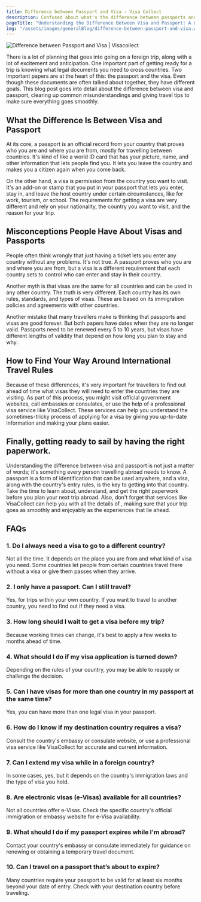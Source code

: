 ```yaml
---
title: Difference between Passport and Visa - Visa Collect
description: Confused about what's the difference between passports and visas? Don't worry! This guide explains the difference in simple terms. Learn which one you need to travel abroad.
pageTitle: "Understanding the Difference Between Visa and Passport: A Guide for Travellers"
img: "/assets/images/generalBlog/difference-between-passport-and-visa.webp"
---
```


<BlogContentHero className="mt-0">
    <img
        src="/assets/images/generalBlog/difference-between-passport-and-visa.webp"
        alt="Difference between Passport and Visa | Visacollect"
    />
</BlogContentHero>

There is a lot of planning that goes into going on a foreign trip, along with a lot of excitement and anticipation. One important part of getting ready for a trip is knowing what legal documents you need to cross countries. Two important papers are at the heart of this: the passport and the visa. Even though these documents are often talked about together, they have different goals. This blog post goes into detail about the difference between visa and passport, clearing up common misunderstandings and giving travel tips to make sure everything goes smoothly.

## What the Difference Is Between Visa and Passport

At its core, a passport is an official record from your country that proves who you are and where you are from, mostly for travelling between countries. It's kind of like a world ID card that has your picture, name, and other information that lets people find you. It lets you leave the country and makes you a citizen again when you come back.

On the other hand, a visa is permission from the country you want to visit. It's an add-on or stamp that you put in your passport that lets you enter, stay in, and leave the host country under certain circumstances, like for work, tourism, or school. The requirements for getting a visa are very different and rely on your nationality, the country you want to visit, and the reason for your trip.

## Misconceptions People Have About Visas and Passports

People often think wrongly that just having a ticket lets you enter any country without any problems. It's not true. A passport proves who you are and where you are from, but a visa is a different requirement that each country sets to control who can enter and stay in their country.

Another myth is that visas are the same for all countries and can be used in any other country. The truth is very different. Each country has its own rules, standards, and types of visas. These are based on its immigration policies and agreements with other countries.

Another mistake that many travellers make is thinking that passports and visas are good forever. But both papers have dates when they are no longer valid. Passports need to be renewed every 5 to 10 years, but visas have different lengths of validity that depend on how long you plan to stay and why.

## How to Find Your Way Around International Travel Rules

Because of these differences, it's very important for travellers to find out ahead of time what visas they will need to enter the countries they are visiting. As part of this process, you might visit official government websites, call embassies or consulates, or use the help of a professional visa service like VisaCollect. These services can help you understand the sometimes-tricky process of applying for a visa by giving you up-to-date information and making your plans easier.

## Finally, getting ready to sail by having the right paperwork.

Understanding the difference between visa and passport is not just a matter of words; it's something every person travelling abroad needs to know. A passport is a form of identification that can be used anywhere, and a visa, along with the country's entry rules, is the key to getting into that country. Take the time to learn about, understand, and get the right paperwork before you plan your next trip abroad. Also, don't forget that services like VisaCollect can help you with all the details of <LinkText href="/" text="applying for a visa"/> , making sure that your trip goes as smoothly and enjoyably as the experiences that lie ahead.

## FAQs

### 1. Do I always need a visa to go to a different country?

Not all the time. It depends on the place you are from and what kind of visa you need. Some countries let people from certain countries travel there without a visa or give them passes when they arrive.

### 2. I only have a passport. Can I still travel?

Yes, for trips within your own country. If you want to travel to another country, you need to find out if they need a visa.

### 3. How long should I wait to get a visa before my trip?

Because working times can change, it's best to apply a few weeks to months ahead of time.

### 4. What should I do if my visa application is turned down?

Depending on the rules of your country, you may be able to reapply or challenge the decision.

### 5. Can I have visas for more than one country in my passport at the same time?

Yes, you can have more than one legal visa in your passport.

### 6. How do I know if my destination country requires a visa?

Consult the country's embassy or consulate website, or use a professional visa service like VisaCollect for accurate and current information.

### 7. Can I extend my visa while in a foreign country?

In some cases, yes, but it depends on the country's immigration laws and the type of visa you hold.

### 8. Are electronic visas (e-Visas) available for all countries?

Not all countries offer e-Visas. Check the specific country's official immigration or embassy website for e-Visa availability.

### 9. What should I do if my passport expires while I'm abroad?

Contact your country's embassy or consulate immediately for guidance on renewing or obtaining a temporary travel document.

### 10. Can I travel on a passport that’s about to expire?

Many countries require your passport to be valid for at least six months beyond your date of entry. Check with your destination country before traveling.
